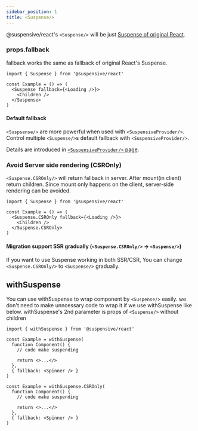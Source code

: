 ```yaml
---
sidebar_position: 1
title: <Suspense/>
---
```


@suspensive/react's `<Suspense/>` will be just [Suspense of original React](https://react.dev/reference/react/Suspense).

### props.fallback

fallback works the same as fallback of original React's Suspense.

```tsx
import { Suspense } from '@suspensive/react'

const Example = () => (
  <Suspense fallback={<Loading />}>
    <Children />
  </Suspense>
)
```

#### Default fallback

`<Suspsense/>` are more powerful when used with `<SuspensiveProvider/>`.
Control multiple `<Suspense/>`s default fallback with `<SuspensiveProvider/>`.

Details are introduced in [`<SuspensiveProvider/>` page](./SuspensiveProvider.i18n).

### Avoid Server side rendering (CSROnly)

`<Suspense.CSROnly/>` will return fallback in server. After mount(in client) return children. Since mount only happens on the client, server-side rendering can be avoided.

```tsx
import { Suspense } from '@suspensive/react'

const Example = () => (
  <Suspense.CSROnly fallback={<Loading />}>
    <Children />
  </Suspense.CSROnly>
)
```

#### Migration support SSR gradually (`<Suspense.CSROnly/>` -> `<Suspense/>`)

If you want to use Suspense working in both SSR/CSR, You can change `<Suspense.CSROnly/>` to `<Suspense/>` gradually.

## withSuspense

You can use withSuspense to wrap component by `<Suspense/>` easily.
we don't need to make unncessary code to wrap it if we use withSuspense like below.
withSuspense's 2nd parameter is props of `<Suspense/>` without children

```tsx
import { withSuspense } from '@suspensive/react'

const Example = withSuspense(
  function Component() {
    // code make suspending

    return <>...</>
  },
  { fallback: <Spinner /> }
)

const Example = withSuspense.CSROnly(
  function Component() {
    // code make suspending

    return <>...</>
  },
  { fallback: <Spinner /> }
)
```
